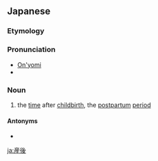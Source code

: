 ==Japanese==
{{ja-kanjitab|さん|ご|yomi=on}}

===Etymology===
{{rfe|lang=ja|Unclear if this was coined in Japanese or Chinese first.}}

===Pronunciation===
* [[音読み|On'yomi]]
* {{IPA|lang=ja|/sa.ɴ.ɡo/|[sã̠ɴɡo̞]|[sã̠ɴŋo̞]}}

===Noun===
{{ja-noun|さんご}}

# the [[time]] after [[childbirth]], the [[postpartum]] [[period]]
#: {{ja-usex|産後に太るということを気にされる|さんご に ふとる と いう こと を き に される|be worried about gaining weight after giving birth}}

====Antonyms====
* {{ja-r|産前|さんぜん}}

[[ja:産後]]